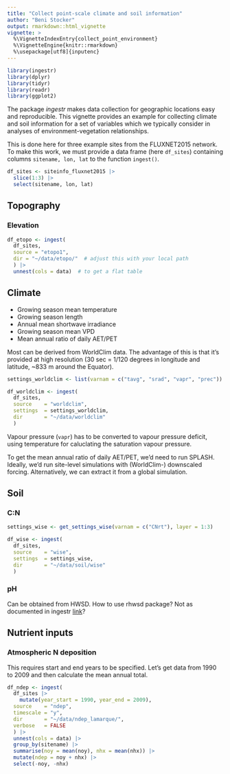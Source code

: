 ```yaml
---
title: "Collect point-scale climate and soil information"
author: "Beni Stocker"
output: rmarkdown::html_vignette
vignette: >
  %\VignetteIndexEntry{collect_point_environment}
  %\VignetteEngine{knitr::rmarkdown}
  %\usepackage[utf8]{inputenc}
---
```


```r
library(ingestr)
library(dplyr)
library(tidyr)
library(readr)
library(ggplot2)
```

The package *ingestr* makes data collection for geographic locations easy and reproducible. This vignette provides an example for collecting climate and soil information for a set of variables which we typically consider in analyses of environment-vegetation relationships.

This is done here for three example sites from the FLUXNET2015 network. To make this work, we must provide a data frame (here `df_sites`) containing columns `sitename, lon, lat` to the function `ingest()`.
```r
df_sites <- siteinfo_fluxnet2015 |> 
  slice(1:3) |> 
  select(sitename, lon, lat)
```

## Topography

### Elevation

```r
df_etopo <- ingest(
  df_sites,
  source = "etopo1",
  dir = "~/data/etopo/"  # adjust this with your local path
  ) |> 
  unnest(cols = data)  # to get a flat table
```

## Climate

- Growing season mean temperature
- Growing season length
- Annual mean shortwave irradiance
- Growing season mean VPD
- Mean annual ratio of daily AET/PET

Most can be derived from WorldClim data. The advantage of this is that it's provided at high resolution (30 sec = 1/120 degrees in longitude and latitude, ~833 m around the Equator).
```r
settings_worldclim <- list(varnam = c("tavg", "srad", "vapr", "prec"))

df_worldclim <- ingest(
  df_sites,
  source    = "worldclim",
  settings  = settings_worldclim,
  dir       = "~/data/worldclim"
  )
```

Vapour pressure (`vapr`) has to be converted to vapour pressure deficit, using temperature for caluclating the saturation vapour pressure.

To get the mean annual ratio of daily AET/PET, we'd need to run SPLASH. Ideally, we'd run site-level simulations with (WorldClim-) downscaled forcing. Alternatively, we can extract it from a global simulation.

## Soil

### C:N

```r
settings_wise <- get_settings_wise(varnam = c("CNrt"), layer = 1:3)

df_wise <- ingest(
  df_sites,
  source    = "wise",
  settings  = settings_wise,
  dir       = "~/data/soil/wise"
  )
```

### pH

Can be obtained from HWSD. How to use rhwsd package? Not as documented in ingestr [link](https://computationales.github.io/ingestr/articles/example.html#hwsd-1)?

## Nutrient inputs

### Atmospheric N deposition

This requires start and end years to be specified. Let's get data from 1990 to 2009 and then calculate the mean annual total.

```r
df_ndep <- ingest(
  df_sites |> 
    mutate(year_start = 1990, year_end = 2009),
  source    = "ndep",
  timescale = "y",
  dir       = "~/data/ndep_lamarque/",
  verbose   = FALSE
  ) |> 
  unnest(cols = data) |> 
  group_by(sitename) |> 
  summarise(noy = mean(noy), nhx = mean(nhx)) |> 
  mutate(ndep = noy + nhx) |> 
  select(-noy, -nhx)
```

